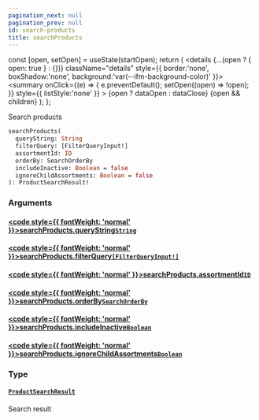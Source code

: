 ```yaml
---
pagination_next: null
pagination_prev: null
id: search-products
title: searchProducts
---
```









  const [open, setOpen] = useState(startOpen);
  return (
    <details {...(open ? { open: true } : {})} className="details" style={{ border:'none', boxShadow:'none', background:'var(--ifm-background-color)' }}>
      <summary
        onClick={(e) => {
          e.preventDefault();
          setOpen((open) => !open);
        }}
        style={{ listStyle:'none' }}
      >
      {open ? dataOpen : dataClose}
      </summary>
      {open && children}
    </details>
  );
};








Search products


```graphql
searchProducts(
  queryString: String
  filterQuery: [FilterQueryInput!]
  assortmentId: ID
  orderBy: SearchOrderBy
  includeInactive: Boolean = false
  ignoreChildAssortments: Boolean = false
): ProductSearchResult!
```




### Arguments

#### [<code style={{ fontWeight: 'normal' }}>searchProducts.<b>queryString</b></code>](#)<Bullet />[`String`](/types/scalars/string.mdx) <Badge class="badge badge--secondary" text="scalar"/> 



#### [<code style={{ fontWeight: 'normal' }}>searchProducts.<b>filterQuery</b></code>](#)<Bullet />[`[FilterQueryInput!]`](/types/inputs/filter-query-input.mdx) <Badge class="badge badge--secondary" text="list"/> <Badge class="badge badge--secondary" text="input"/> 



#### [<code style={{ fontWeight: 'normal' }}>searchProducts.<b>assortmentId</b></code>](#)<Bullet />[`ID`](/types/scalars/id.mdx) <Badge class="badge badge--secondary" text="scalar"/> 



#### [<code style={{ fontWeight: 'normal' }}>searchProducts.<b>orderBy</b></code>](#)<Bullet />[`SearchOrderBy`](/types/enums/search-order-by.mdx) <Badge class="badge badge--secondary" text="enum"/> 



#### [<code style={{ fontWeight: 'normal' }}>searchProducts.<b>includeInactive</b></code>](#)<Bullet />[`Boolean`](/types/scalars/boolean.mdx) <Badge class="badge badge--secondary" text="scalar"/> 



#### [<code style={{ fontWeight: 'normal' }}>searchProducts.<b>ignoreChildAssortments</b></code>](#)<Bullet />[`Boolean`](/types/scalars/boolean.mdx) <Badge class="badge badge--secondary" text="scalar"/> 



### Type

#### [`ProductSearchResult`](/types/objects/product-search-result.mdx) <Badge class="badge badge--secondary" text="object"/> 
Search result






